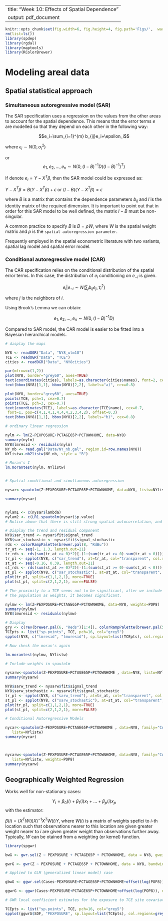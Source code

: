 
---
title: "Week 10: Effects of Spatial Dependence"
output: pdf_document
---

```r

knitr::opts_chunk$set(fig.width=6, fig.height=4, fig.path='Figs/',  warning=FALSE, message=FALSE, results='hide')
rm(list=ls())
library(spdep)
library(rgdal)
library(maptools)
library(RColorBrewer)
```


# Modeling areal data

## Spatial statistical approach

### Simultaneous autoregressive model (SAR)

The SAR specification uses a regression on the values from the other areas to
account for the spatial dependence. This means that the error terms $e$ are
modelled so that they depend on each other in the following way:

$$e_i=\sum_{i=1}^{m} b_{ij}e_i+\epsilon_i$$ 

where $\epsilon_i \sim N(0, \sigma_i^2)$

or $$e_1, e_2, \ldots, e_n \sim N(0, (I-B)^{-1}D((I-B)^{-1})^T) $$

If denote $e_i=Y-X^T\beta$, then the SAR model could be expressed as:

$Y-X^T\beta = B(Y-X^T\beta)+\epsilon$ or $(I-B)(Y-X^T\beta)=\epsilon$ 


where $B$ is a matrix that contains the dependence parameters $b_{ij}$ and $I$
is the identity matrix of the required dimension. It is important to point out
that in order for this SAR model to be well defined, the matrix $I-B$ must be
non-singular. 

A common practice to specify $B$ is $B=\rho W$, where $W$ is the spatial weight
matrix and $\rho$ is the `spatial autoregression parameter`.

Frequently employed in the spatial econometric literature with two variants,
spatial lag model and spatial error model. 


### Conditional autoregressive model (CAR)

The CAR specification relies on the conditional distribution of the spatial
error terms. In this case, the distribution of $e_i$ conditioning on $e_{-i}$ is
given.

$$e_i|e_{-i} \sim N(\sum_{j}b_{ij}e_j, \tau_i^2)$$

where $j$ is the neighbors of $i$.

Using Brook’s Lemma we can obtain:

$$e_1, e_2, \ldots, e_n \sim N(0, (I-B)^{-1}D)$$


Compared to SAR model, the CAR model is easier to be fitted into a Bayesian 
hierarchical models. 


```r

# display the maps 

NY8 <- readOGR("Data", "NY8_utm18")
TCE <- readOGR("Data", "TCE")
cities <- readOGR("Data", "NY8cities")

par(mfrow=c(1,2))
plot(NY8, border="grey60", axes=TRUE)
text(coordinates(cities), labels=as.character(cities$names), font=2, cex=0.9)
text(bbox(NY8)[1,1], bbox(NY8)[2,2], labels="a)", cex=0.8)

plot(NY8, border="grey60", axes=TRUE)
points(TCE, pch=1, cex=0.7)
points(TCE, pch=3, cex=0.7)
text(coordinates(TCE), labels=as.character(TCE$name), cex=0.7,
 font=1, pos=c(4,1,4,1,4,4,4,2,3,4,2), offset=0.3)
text(bbox(NY8)[1,1], bbox(NY8)[2,2], labels="b)", cex=0.8)

# ordinary linear regression

nylm <- lm(Z~PEXPOSURE+PCTAGE65P+PCTOWNHOME, data=NY8)
summary(nylm)
NY8$lmresid <- residuals(nylm)
NY_nb <- read.gal("Data/NY_nb.gal", region.id=row.names(NY8))
NYlistw<-nb2listw(NY_nb, style = "B")

# Moran's I
lm.morantest(nylm, NYlistw)


# Spatial conditional and simultaneous autoregression 

nysar<-spautolm(Z~PEXPOSURE+PCTAGE65P+PCTOWNHOME, data=NY8, listw=NYlistw)

summary(nysar)


nylam1 <- c(nysar$lambda)
nylam2 <- c(LR1.spautolm(nysar)$p.value)
# Notice above that there is still strong spatial autocorrelation, and the proximity to TCE seems not quite significant

# Display the trend and residual component
NY8$sar_trend <- nysar$fit$signal_trend
NY8$sar_stochastic <- nysar$fit$signal_stochastic
rds <- colorRampPalette(brewer.pal(8, "RdBu"))
tr_at <- seq(-1, 1.3, length.out=21)
tr_rds <- rds(sum(tr_at >= 0)*2)[-(1:(sum(tr_at >= 0)-sum(tr_at < 0)))]
tr_pl <- spplot(NY8, c("sar_trend"), at=tr_at, col="transparent", col.regions=tr_rds, main=list(label="Trend", cex=0.8))
st_at <- seq(-0.16, 0.39, length.out=21)
st_rds <- rds(sum(st_at >= 0)*2)[-(1:(sum(st_at >= 0)-sum(st_at < 0)))]
st_pl <- spplot(NY8, c("sar_stochastic"), at=st_at, col="transparent", col.regions=st_rds, main=list(label="Stochastic", cex=0.8))
plot(tr_pl, split=c(1,1,2,1), more=TRUE)
plot(st_pl, split=c(2,1,2,1), more=FALSE)

# The proximity to a TCE seems not to be significant, after we include
# the population as weights, it becomes significant.

nylmw <- lm(Z~PEXPOSURE+PCTAGE65P+PCTOWNHOME, data=NY8, weights=POP8)
summary(nylmw)
NY8$lmwresid <- residuals(nylmw)

# Display
gry <- c(rev(brewer.pal(6, "Reds")[1:4]), colorRampPalette(brewer.pal(5, "Blues"))(9))
TCEpts <- list("sp.points", TCE, pch=16, col="grey5")
spplot(NY8, c("lmresid", "lmwresid"), sp.layout=list(TCEpts), col.regions=gry, col="transparent", lwd=0.5, at=seq(-2,4.5,0.5))

# Now check the moran's again

lm.morantest(nylmw, NYlistw)

# Include weights in spautolm

nysarw<-spautolm(Z~PEXPOSURE+PCTAGE65P+PCTOWNHOME , data=NY8, listw=NYlistw, weights=POP8)
summary(nysarw)

NY8$sarw_trend <- nysarw$fit$signal_trend
NY8$sarw_stochastic <- nysarw$fit$signal_stochastic
tr_pl <- spplot(NY8, c("sarw_trend"), at=tr_at, col="transparent", col.regions=tr_rds, main=list(label="Trend", cex=0.8))
st_pl <- spplot(NY8, c("sarw_stochastic"), at=st_at, col="transparent", col.regions=st_rds, main=list(label="Stochastic", cex=0.8))
plot(tr_pl, split=c(1,1,2,1), more=TRUE)
plot(st_pl, split=c(2,1,2,1), more=FALSE)

# Conditional Autoregressive Models

nycar<-spautolm(Z~PEXPOSURE+PCTAGE65P+PCTOWNHOME , data=NY8, family="CAR",
   listw=NYlistw)
summary(nycar)



nycarw<-spautolm(Z~PEXPOSURE+PCTAGE65P+PCTOWNHOME, data=NY8, family="CAR",
   listw=NYlistw, weights=POP8)
summary(nycarw)

```

## Geographically Weighted Regression

Works well for non-stationary cases:

$$Y_i = \beta_0(i) + \beta_1(i)x_{1} + \ldots + \beta_p(i)x_{p} $$
with the estimator:

$\beta(i)=(X^TW(i)X)^{-1}X^TW(i)Y$, where $W(i)$ is a matrix of weights spefici to $i$-th location such that observations nearer to this location are given greater weight nearer to $i$ are given greater weight than observations further away. Typically, $W$ can be otained from a weighting (or kernel) function. 


```r

library(spgwr)

bwG <- gwr.sel(Z ~ PEXPOSURE + PCTAGE65P + PCTOWNHOME, data = NY8, gweight = gwr.Gauss, verbose = FALSE)

gwrG <- gwr(Z ~ PEXPOSURE + PCTAGE65P + PCTOWNHOME, data = NY8, bandwidth = bwG, gweight = gwr.Gauss, hatmatrix = TRUE)

# Applied to GLM (generalized linear model) case

gbwG <- ggwr.sel(Cases~PEXPOSURE+PCTAGE65P+PCTOWNHOME+offset(log(POP8)), data=NY8, family="poisson", gweight=gwr.Gauss, verbose=FALSE)

ggwrG <- ggwr(Cases~PEXPOSURE+PCTAGE65P+PCTOWNHOME+offset(log(POP8)), data=NY8, family="poisson", bandwidth=gbwG, gweight=gwr.Gauss)

# GWR local coefficient estimates for the exposure to TCE site covariate

TCEpts <- list("sp.points", TCE, pch=16, col="grey5")
spplot(ggwrG$SDF, "PEXPOSURE", sp.layout=list(TCEpts), col.regions=grey.colors(7, 0.95, 0.55, 2.2), cuts=6)

```
